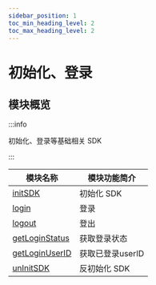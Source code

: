 ```yaml
---
sidebar_position: 1
toc_min_heading_level: 2
toc_max_heading_level: 2
---
```


# 初始化、登录

## 模块概览

:::info

初始化、登录等基础相关 SDK

:::

| 模块名称                                                          | 模块功能简介    |
| ----------------------------------------------------------------- | --------------- |
| [initSDK](docs/sdks/api/initialization/initSDK.mdx)               | 初始化 SDK      |
| [login](docs/sdks/api/initialization/login.mdx)                   | 登录            |
| [logout](docs/sdks/api/initialization/login.mdx)                  | 登出            |
| [getLoginStatus](docs/sdks/api/initialization/getLoginStatus.mdx) | 获取登录状态    |
| [getLoginUserID](docs/sdks/api/initialization/getLoginUserID.mdx) | 获取已登录userID |
| [unInitSDK](docs/sdks/api/initialization/unInitSDK.mdx)               | 反初始化 SDK      |
